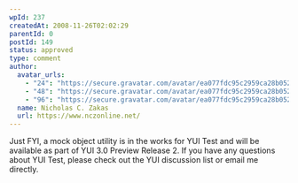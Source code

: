 ```yaml
---
wpId: 237
createdAt: 2008-11-26T02:02:29
parentId: 0
postId: 149
status: approved
type: comment
author:
  avatar_urls:
    - "24": "https://secure.gravatar.com/avatar/ea077fdc95c2959ca28b052853b4175e?s=24&d=mm&r=g"
    - "48": "https://secure.gravatar.com/avatar/ea077fdc95c2959ca28b052853b4175e?s=48&d=mm&r=g"
    - "96": "https://secure.gravatar.com/avatar/ea077fdc95c2959ca28b052853b4175e?s=96&d=mm&r=g"
  name: Nicholas C. Zakas
  url: https://www.nczonline.net/
---
```


Just FYI, a mock object utility is in the works for YUI Test and will be available as part of YUI 3.0 Preview Release 2. If you have any questions about YUI Test, please check out the YUI discussion list or email me directly.